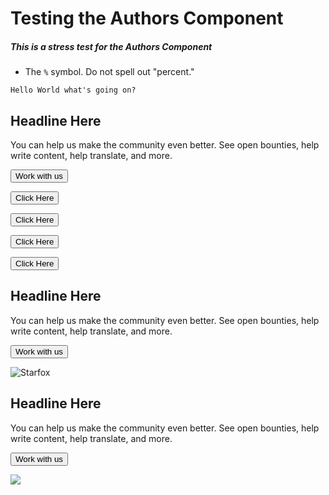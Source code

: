 # Testing the Authors Component

##### This is a stress test for the Authors Component

- The `%` symbol. Do not spell out "percent."

```
Hello World what's going on?
```

<Box>

## Headline Here

You can help us make the community even better. See open bounties, help write content, help translate, and more. 

<Button to="/">Work with us</Button>

<Button secondary to="/"> Click Here </Button>

<Button outline to="https://rejontaylor.com"> Click Here </Button>

<Button small> Click Here </Button>

<Button small outline> Click Here </Button>

</Box>

</InfoBlock>

<InfoBlock>


<Box>

## Headline Here

You can help us make the community even better. See open bounties, help write content, help translate, and more. 

<Button to="/">Work with us</Button>

</Box>

![Starfox](/images/starfox.png)

</InfoBlock>


<InfoBlock>



<Box>

## Headline Here

You can help us make the community even better. See open bounties, help write content, help translate, and more. 

<Button to="/">Work with us</Button>

</Box>

<Image src="/images/starfox.png"/>

</InfoBlock>
